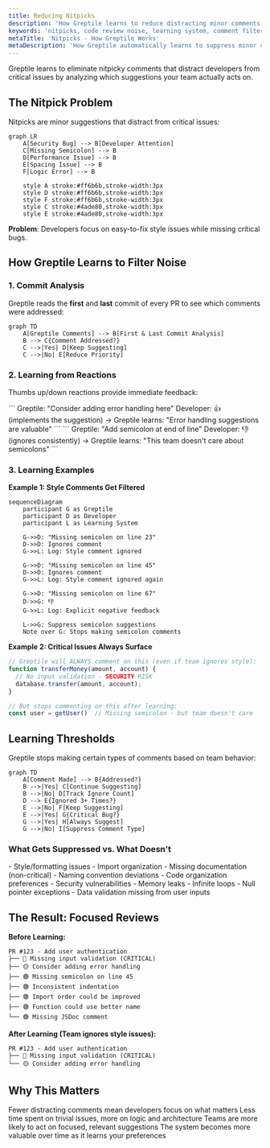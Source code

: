 ```yaml
---
title: Reducing Nitpicks
description: 'How Greptile learns to reduce distracting minor comments and focus on issues that matter'
keywords: 'nitpicks, code review noise, learning system, comment filtering, team preferences'
metaTitle: 'Nitpicks - How Greptile Works'
metaDescription: 'How Greptile automatically learns to suppress minor comments that distract from critical issues'
---
```


Greptile learns to eliminate nitpicky comments that distract developers from critical issues by analyzing which suggestions your team actually acts on.

## The Nitpick Problem

Nitpicks are minor suggestions that distract from critical issues:

```mermaid
graph LR
    A[Security Bug] --> B[Developer Attention]
    C[Missing Semicolon] --> B
    D[Performance Issue] --> B
    E[Spacing Issue] --> B
    F[Logic Error] --> B
    
    style A stroke:#ff6b6b,stroke-width:3px
    style D stroke:#ff6b6b,stroke-width:3px
    style F stroke:#ff6b6b,stroke-width:3px
    style C stroke:#4ade80,stroke-width:3px
    style E stroke:#4ade80,stroke-width:3px
```

**Problem**: Developers focus on easy-to-fix style issues while missing critical bugs.

## How Greptile Learns to Filter Noise

### 1. Commit Analysis

Greptile reads the **first** and **last** commit of every PR to see which comments were addressed:

```mermaid
graph TD
    A[Greptile Comments] --> B[First & Last Commit Analysis]
    B --> C{Comment Addressed?}
    C -->|Yes| D[Keep Suggesting]
    C -->|No| E[Reduce Priority]
```

### 2. Learning from Reactions

Thumbs up/down reactions provide immediate feedback:

<Tabs>
<Tab title="👍 Thumbs Up">
```
Greptile: "Consider adding error handling here"
Developer: 👍 (implements the suggestion)
→ Greptile learns: "Error handling suggestions are valuable"
```
</Tab>

<Tab title="👎 Thumbs Down">
```
Greptile: "Add semicolon at end of line"
Developer: 👎 (ignores consistently)
→ Greptile learns: "This team doesn't care about semicolons"
```
</Tab>
</Tabs>

### 3. Learning Examples

**Example 1: Style Comments Get Filtered**

```mermaid
sequenceDiagram
    participant G as Greptile
    participant D as Developer
    participant L as Learning System
    
    G->>D: "Missing semicolon on line 23"
    D->>D: Ignores comment
    G->>L: Log: Style comment ignored
    
    G->>D: "Missing semicolon on line 45" 
    D->>D: Ignores comment
    G->>L: Log: Style comment ignored again
    
    G->>D: "Missing semicolon on line 67"
    D->>G: 👎
    G->>L: Log: Explicit negative feedback
    
    L->>G: Suppress semicolon suggestions
    Note over G: Stops making semicolon comments
```

**Example 2: Critical Issues Always Surface**

```typescript
// Greptile will ALWAYS comment on this (even if team ignores style):
function transferMoney(amount, account) {
  // No input validation - SECURITY RISK
  database.transfer(amount, account);
}

// But stops commenting on this after learning:
const user = getUser()  // Missing semicolon - but team doesn't care
```

## Learning Thresholds

Greptile stops making certain types of comments based on team behavior:

```mermaid
graph TD
    A[Comment Made] --> B{Addressed?}
    B -->|Yes| C[Continue Suggesting]
    B -->|No| D[Track Ignore Count]
    D --> E{Ignored 3+ Times?}
    E -->|No| F[Keep Suggesting]
    E -->|Yes| G{Critical Bug?}
    G -->|Yes| H[Always Suggest]
    G -->|No| I[Suppress Comment Type]
```

### What Gets Suppressed vs. What Doesn't

<Accordion>
<AccordionItem title="✅ Gets Suppressed (if consistently ignored)">
- Style/formatting issues
- Import organization
- Missing documentation (non-critical)
- Naming convention deviations
- Code organization preferences
</AccordionItem>

<AccordionItem title="🚫 Never Gets Suppressed">
- Security vulnerabilities
- Memory leaks
- Infinite loops
- Null pointer exceptions
- Data validation missing from user inputs
</AccordionItem>
</Accordion>

## The Result: Focused Reviews

**Before Learning:**
```
PR #123 - Add user authentication
├── 🔴 Missing input validation (CRITICAL)
├── 🟡 Consider adding error handling
├── 🟢 Missing semicolon on line 45
├── 🟢 Inconsistent indentation
├── 🟢 Import order could be improved  
├── 🟢 Function could use better name
└── 🟢 Missing JSDoc comment
```

**After Learning (Team ignores style issues):**
```
PR #123 - Add user authentication  
├── 🔴 Missing input validation (CRITICAL)
└── 🟡 Consider adding error handling
```

## Why This Matters

<Card title="Reduced Noise" icon="volume" horizontal>
Fewer distracting comments mean developers focus on what matters
</Card>

<Card title="Faster Reviews" icon="clock" horizontal>
Less time spent on trivial issues, more on logic and architecture
</Card>

<Card title="Better Adoption" icon="thumbs-up" horizontal>
Teams are more likely to act on focused, relevant suggestions
</Card>

<Card title="Adaptive AI" icon="brain" horizontal>
The system becomes more valuable over time as it learns your preferences
</Card>


